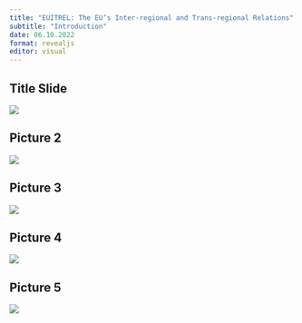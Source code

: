 ```yaml
---
title: "EUITREL: The EU’s Inter-regional and Trans-regional Relations"
subtitle: "Introduction"
date: 06.10.2022 
format: revealjs
editor: visual
---
```


## Title Slide

![](images/Hakan%20Mehmetcik%202022%20Autumn%201/Hakan%20Mehmetcik%202022%20Autumn.png)

## Picture 2

![](images/Screen%20Shot%202022-10-08%20at%2014.25.33.png)

## Picture 3

![](images/9b27624e-af8a-4c5a-8b79-61456ea8db1e.JPG)

## Picture 4

![](images/3fa921b7-d8b3-4aa2-802d-c2a77d0afd32.JPG)

## Picture 5

![](images/273644ce-beb5-4e13-afa6-00e0eab3a06a.JPG)
